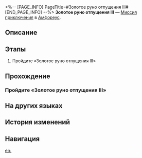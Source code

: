 <%-- [PAGE_INFO]
PageTitle=#Золотое руно отпущения III#
[END_PAGE_INFO] --%>
{{Дополнить|Диалоги.}}
{{Миссия Инфобокс
|id              = 8030112
|Название        = 
|Изображение     = Миссия Золотое руно отпущения III.png
|Тип             = Миссия приключения
|Событие         = 
|Глава           = 
|Условия         = 
|Персонажи       = Первопроходец
|СтартЛокация    = [[Амфореус]] — [[Золотое руно отпущения III]]
|Мир             = Амфореус
|Предыдущая      = 
|Следующая       = 
|Награды         = 
}}
'''Золотое руно отпущения III''' — [[Миссия приключения]] в [[Амфореус]].

==Описание==
{{Описание|<!--официальное описание из Перекрёстка судеб-->}}

==Этапы==
# Пройдите «Золотое руно отпущения III»

==Прохождение==
{{Дополнить}}
===Пройдите «Золотое руно отпущения III»===
{{Описание миссии|тип=Миссия приключения|локация=Золотое руно отпущения III|Все комнаты гипогея надёжно запечатаны. Эта находится под защитой золотого руна отпущения. Продолжить путь можно, лишь пройдя испытание.}}
{{Диалог Начало}}

{{Диалог Конец}}

==На других языках==
{{На других языках
|en   = Golden Scapegoat: Room III
|zhs  = 黄金替罪羊-房间Ⅲ
|zht  = 黃金替罪羔羊-房間Ⅲ
|ja   = 黄金のスケープゴート：部屋III
|ko   = 황금 희생양-방Ⅲ
|es   = Chivo expiatorio dorado: sala III
|fr   = Salle III du Bouc émissaire doré
|ru   = Золотое руно отпущения III
|th   = แพะรับบาปทองคำ: ห้อง III
|vi   = Con Dê Gánh Tội Vàng: Phòng III
|de   = Goldener Sündenbock: Raum III
|id   = Kambing Hitam Emas: Ruangan III
|pt   = Bode Expiatório Dourado: Sala III
}}

==История изменений==
{{История изменений|3.5}}

==Навигация==
{{Миссия приключения Навбокс|Глава }}

[[en:]]
